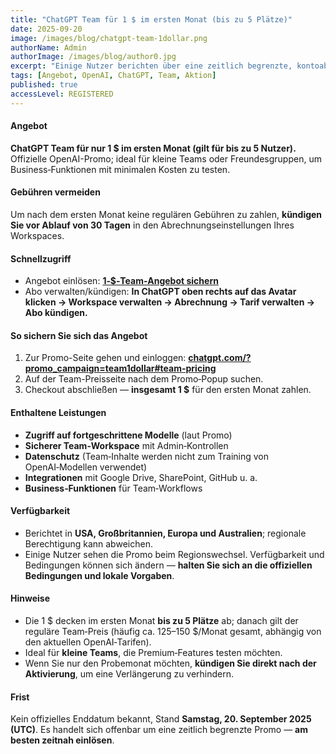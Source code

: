 ```yaml
---
title: "ChatGPT Team für 1 $ im ersten Monat (bis zu 5 Plätze)"
date: 2025-09-20
image: /images/blog/chatgpt-team-1dollar.png
authorName: Admin
authorImage: /images/blog/author0.jpg
excerpt: "Einige Nutzer berichten über eine zeitlich begrenzte, kontoabhängige Promo, die ChatGPT Team im ersten Monat für 1 $ (bis zu 5 Plätze) anbietet. So prüfen Sie die Berechtigung, lösen das Angebot ein und vermeiden Folgekosten. Stand: Samstag, 20. September 2025 (UTC)."
tags: [Angebot, OpenAI, ChatGPT, Team, Aktion]
published: true
accessLevel: REGISTERED
---
```


#### Angebot

**ChatGPT Team für nur 1 $ im ersten Monat (gilt für bis zu 5 Nutzer).** Offizielle OpenAI-Promo; ideal für kleine Teams oder Freundesgruppen, um Business‑Funktionen mit minimalen Kosten zu testen.

#### Gebühren vermeiden

Um nach dem ersten Monat keine regulären Gebühren zu zahlen, **kündigen Sie vor Ablauf von 30 Tagen** in den Abrechnungseinstellungen Ihres Workspaces.

#### Schnellzugriff

- Angebot einlösen: **[1‑$‑Team‑Angebot sichern](https://chatgpt.com/?promo_campaign=team1dollar#team-pricing)**
- Abo verwalten/kündigen: **In ChatGPT oben rechts auf das Avatar klicken → Workspace verwalten → Abrechnung → Tarif verwalten → Abo kündigen.**

#### So sichern Sie sich das Angebot

1. Zur Promo-Seite gehen und einloggen: **[chatgpt.com/?promo_campaign=team1dollar#team-pricing](https://chatgpt.com/?promo_campaign=team1dollar#team-pricing)**
2. Auf der Team-Preisseite nach dem Promo‑Popup suchen.
3. Checkout abschließen — **insgesamt 1 $** für den ersten Monat zahlen.

#### Enthaltene Leistungen

- **Zugriff auf fortgeschrittene Modelle** (laut Promo)
- **Sicherer Team‑Workspace** mit Admin‑Kontrollen
- **Datenschutz** (Team‑Inhalte werden nicht zum Training von OpenAI‑Modellen verwendet)
- **Integrationen** mit Google Drive, SharePoint, GitHub u. a.
- **Business‑Funktionen** für Team‑Workflows

#### Verfügbarkeit

- Berichtet in **USA, Großbritannien, Europa und Australien**; regionale Berechtigung kann abweichen.
- Einige Nutzer sehen die Promo beim Regionswechsel. Verfügbarkeit und Bedingungen können sich ändern — **halten Sie sich an die offiziellen Bedingungen und lokale Vorgaben**.

#### Hinweise

- Die 1 $ decken im ersten Monat **bis zu 5 Plätze** ab; danach gilt der reguläre Team‑Preis (häufig ca. 125–150 $/Monat gesamt, abhängig von den aktuellen OpenAI‑Tarifen).
- Ideal für **kleine Teams**, die Premium‑Features testen möchten.
- Wenn Sie nur den Probemonat möchten, **kündigen Sie direkt nach der Aktivierung**, um eine Verlängerung zu verhindern.

#### Frist

Kein offizielles Enddatum bekannt, Stand **Samstag, 20. September 2025 (UTC)**. Es handelt sich offenbar um eine zeitlich begrenzte Promo — **am besten zeitnah einlösen**.



